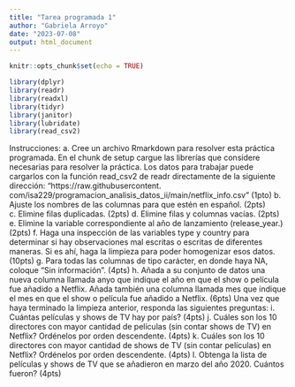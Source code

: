```yaml
---
title: "Tarea programada 1"
author: "Gabriela Arroyo"
date: "2023-07-08"
output: html_document
---
```


```r
knitr::opts_chunk$set(echo = TRUE)

library(dplyr)
library(readr)
library(readxl)
library(tidyr)
library(janitor)
library(lubridate) 
library(read_csv2)
```


Instrucciones:
a. Cree un archivo Rmarkdown para resolver esta práctica programada. En el chunk de setup cargue las
librerías que considere necesarias para resolver la práctica. Los datos para trabajar puede cargarlos con
la función read_csv2 de readr directamente de la siguiente dirección: “https://raw.githubusercontent.
com/isa229/programacion_analisis_datos_ii/main/netflix_info.csv” (1pto)
b. Ajuste los nombres de las columnas para que estén en español. (2pts)
c. Elimine filas duplicadas. (2pts)
d. Elimine filas y columnas vacías. (2pts)
e. Elimine la variable correspondiente al año de lanzamiento (release_year.) (2pts)
f. Haga una inspección de las variables type y country para determinar si hay observaciones mal escritas o
escritas de diferentes maneras. Si es ahí, haga la limpieza para poder homogenizar esos datos. (10pts)
g. Para todas las columnas de tipo carácter, en donde haya NA, coloque “Sin información”. (4pts)
h. Añada a su conjunto de datos una nueva columna llamada anyo que indique el año en que el show o
película fue añadido a Netflix. Añada también una columna llamada mes que indique el mes en que el
show o película fue añadido a Netflix. (6pts)
Una vez que haya terminado la limpieza anterior, responda las siguientes preguntas:
i. Cuántas películas y shows de TV hay por país? (4pts)
j. Cuáles son los 10 directores con mayor cantidad de películas (sin contar shows de TV) en Netflix?
Ordénelos por orden descendente. (4pts)
k. Cuáles son los 10 directores con mayor cantidad de shows de TV (sin contar películas) en Netflix?
Ordénelos por orden descendente. (4pts)
l. Obtenga la lista de películas y shows de TV que se añadieron en marzo del año 2020. Cuántos fueron?
(4pts)

